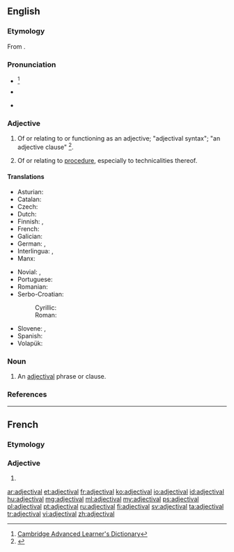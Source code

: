 ==English==

===Etymology===
From {{suffix|adjective|al}}.

===Pronunciation===
* {{a|UK}} {{IPA|/ædʒɛkˈtaɪvəl/}}<ref>[http://dictionary.cambridge.org/define.asp?key=1028&amp;dict=CALD Cambridge Advanced Learner's Dictionary]</ref>
* {{a|US}} {{IPA|/ædʒəkˈtaɪvəl/}}
* {{audio|En-us-adjectival.ogg|Audio (US)}}

===Adjective===
{{en-adj}}

# {{context|grammar|lang=en}} Of or relating to or functioning as an adjective; "adjectival syntax"; "an adjective clause" <ref>{{R:Dictionary.com}}</ref>.
# {{context|legal|lang=en}} Of or relating to [[procedure]], especially to technicalities thereof.

====Translations====
{{trans-top|of or relating to or functioning as an adjective}}
* Asturian: {{t+|ast|axetivu}}
* Catalan: {{t+|ca|adjectiu}}
* Czech: {{t-|cs|adjektivní}}
* Dutch: {{t+|nl|bijvoeglijk}}
* Finnish: {{t+|fi|adjektiivi|alt=adjektiivi-}}, {{t+|fi|adjektiivinen}}
* French: {{t+|fr|adjectival}}
* Galician: {{t+|gl|adxectivo}}
* German: {{t-|de|adjektivisch}}, {{t+|de|Adjektiv|alt=Adjektiv-}}
* Interlingua: {{t-|ia|adjective}}, {{t-|ia|adjectival}}
* Manx: {{t-|gv|marennymagh}}
{{trans-mid}}
* Novial: {{tø|nov|adjektivi}}, {{tø|nov|adjektival}}
* Portuguese: {{t+|pt|adjetivo}} {{qualifier|Brazil}}
* Romanian: {{t-|ro|adjectival}}
* Serbo-Croatian:
*: Cyrillic: {{t-|sh|придјевски|alt=при́дјевскӣ}}
*: Roman: {{t-|sh|pridjevski|alt=prídjevskī}}
* Slovene: {{t-|sl|pridevniški|alt=pridévniški}},  {{t-|sl|adjektiven|alt=ádjektiven}}
* Spanish: {{t-|es|adjetival}}
* Volapük: {{t+|vo|ladyekik}}
{{trans-bottom}}

===Noun===
{{en-noun}}

# An [[#adjective|adjectival]] phrase or clause.

===References===
<references/>

----

==French==

===Etymology===
{{suffix|adjective|al|lang=fr}}

===Adjective===
{{fr-adj|mp=adjectivaux}}

# {{l|en|adjectival|sc=Latn}}

[[ar:adjectival]]
[[et:adjectival]]
[[fr:adjectival]]
[[ko:adjectival]]
[[io:adjectival]]
[[id:adjectival]]
[[hu:adjectival]]
[[mg:adjectival]]
[[ml:adjectival]]
[[my:adjectival]]
[[ps:adjectival]]
[[pl:adjectival]]
[[pt:adjectival]]
[[ru:adjectival]]
[[fi:adjectival]]
[[sv:adjectival]]
[[ta:adjectival]]
[[tr:adjectival]]
[[vi:adjectival]]
[[zh:adjectival]]